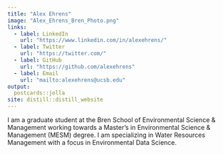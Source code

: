 ```yaml
---
title: "Alex Ehrens"
image: "Alex_Ehrens_Bren_Photo.png"
links:
  - label: LinkedIn
    url: "https://www.linkedin.com/in/alexehrens/"
  - label: Twitter
    url: "https://twitter.com/"
  - label: GitHub
    url: "https://github.com/alexehrens"
  - label: Email
    url: "mailto:alexehrens@ucsb.edu"
output:
  postcards::jolla
site: distill::distill_website
---
```

 
I am a graduate student at the Bren School of Environmental Science & Management working towards a Master's in Environmental Science & Management (MESM) degree. I am specializing in Water Resources Management with a focus in Environmental Data Science.
